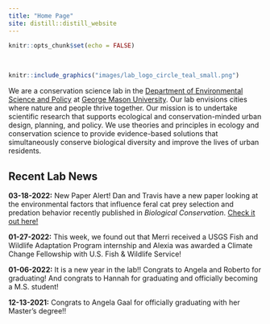 ```yaml
---
title: "Home Page"
site: distill::distill_website
---
```


```r
knitr::opts_chunk$set(echo = FALSE)
```

<style>
d-title, d-byline {
  display: none
}
</style>

<br>

```r
knitr::include_graphics("images/lab_logo_circle_teal_small.png")
```

We are a conservation science lab in the [Department of Environmental Science and Policy](https://science.gmu.edu/academics/departments-units/environmental-science-policy) at [George Mason University](https://www2.gmu.edu/). Our lab envisions cities where nature and people thrive together. Our mission is to undertake scientific research that supports ecological and conservation-minded urban design, planning, and policy. We use theories and principles in ecology and conservation science to provide evidence-based solutions that simultaneously conserve biological diversity and improve the lives of urban residents.

<h2>Recent Lab News</h2>

**03-18-2022:** New Paper Alert! Dan and Travis have a new paper looking at the environmental factors that influence feral cat prey selection and predation behavior recently published in *Biological Conservation*. [Check it out here!](https://www-sciencedirect-com.mutex.gmu.edu/science/article/pii/S0006320722000568?dgcid=coauthor)

**01-27-2022:** This week, we found out that Merri received a USGS Fish and Wildlife Adaptation Program internship and Alexia was awarded a Climate Change Fellowship with U.S. Fish & Wildlife Service!

**01-06-2022:** It is a new year in the lab!! Congrats to Angela and Roberto for graduating! And congrats to Hannah for graduating and officially becoming a M.S. student!

**12-13-2021:** Congrats to Angela Gaal for officially graduating with her Master's degree!!
